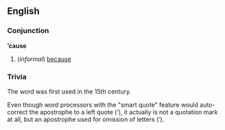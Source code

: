 ==English==
===Conjunction===
'''’cause'''
#(''informal'')  [[because]]

=== Trivia ===
The word was first used in the 15th century.

Even though word processors with the "smart quote" feature would auto-correct the apostrophe to a left quote (‘), it actually is not a quotation mark at all, but an apostrophe used for omission of letters (’).